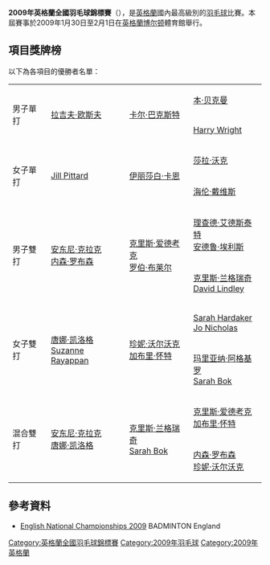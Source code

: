 {{noteTA|G1=Badminton}}
'''2009年英格蘭全國羽毛球錦標賽'''（{{lang|en|'''English National Badminton Championships 2009'''}}），是[[英格蘭|英格蘭]]國內最高級別的[[羽毛球|羽毛球]]比賽。本屆賽事於2009年1月30日至2月1日在[[英格蘭|英格蘭]][[博尔顿|博尔顿]]體育館舉行。

==項目獎牌榜==
以下為各項目的優勝者名單：
{| {{MedalistTable|labelwidth=80px|type=項目|style=font-size:small;}}
|-
|rowspan=2|男子單打
| rowspan="2" |[[拉吉夫·欧斯夫|拉吉夫·欧斯夫]]
| rowspan="2" |[[卡尔·巴克斯特|卡尔·巴克斯特]]
| [[本·贝克曼|本·贝克曼]]
|-
| [[Harry_Wright|Harry Wright]]
|-
|rowspan=2|女子單打
| rowspan="2" |[[Jill_Pittard|Jill Pittard]]
| rowspan="2" |[[伊丽莎白·卡恩|伊丽莎白·卡恩]]
| [[莎拉·沃克|莎拉·沃克]] 
|-
| [[海伦·戴维斯|海伦·戴维斯]]
|-
|rowspan=2|男子雙打
| rowspan="2" |[[安东尼·克拉克|安东尼·克拉克]]<br/>[[内森·罗布森|内森·罗布森]]
| rowspan="2" |[[克里斯·爱德考克|克里斯·爱德考克]]<br/>[[罗伯·布莱尔|罗伯·布莱尔]]
| [[理查德·艾德斯泰特|理查德·艾德斯泰特]]<br/>[[安德鲁·埃利斯|安德鲁·埃利斯]]
|-
| [[克里斯·兰格瑞奇|克里斯·兰格瑞奇]]<br>[[David_Lindley|David Lindley]]
|-
|rowspan=2|女子雙打
| rowspan="2" |[[唐娜·凯洛格|唐娜·凯洛格]]<br/>[[Suzanne_Rayappan|Suzanne Rayappan]]
| rowspan="2" |[[珍妮·沃尔沃克|珍妮·沃尔沃克]]<br/>[[加布里·怀特|加布里·怀特]]
| [[Sarah_Hardaker|Sarah Hardaker]]<br/>[[Jo_Nicholas|Jo Nicholas]]
|-
| [[玛里亚纳·阿格基罗|玛里亚纳·阿格基罗]]<br/>[[Sarah_Bok|Sarah Bok]]
|-
|rowspan=2|混合雙打
| rowspan="2" |[[安东尼·克拉克|安东尼·克拉克]]<br/>[[唐娜·凯洛格|唐娜·凯洛格]]
| rowspan="2" |[[克里斯·兰格瑞奇|克里斯·兰格瑞奇]]<br/>[[Sarah_Bok|Sarah Bok]]
|[[克里斯·爱德考克|克里斯·爱德考克]]<br/>[[加布里·怀特|加布里·怀特]]
|-
|[[内森·罗布森|内森·罗布森]] <br/> [[珍妮·沃尔沃克|珍妮·沃尔沃克]]
|}

==參考資料==
{{reflist}}
*[http://be.tournamentsoftware.com/sport/tournament.aspx?id=4FCCE3F6-116D-4FC0-8717-9394F35FD41E English National Championships 2009]{{Wayback|url=http://be.tournamentsoftware.com/sport/tournament.aspx?id=4FCCE3F6-116D-4FC0-8717-9394F35FD41E |date=20180927085950 }} BADMINTON England {{en}}

[[Category:英格蘭全國羽毛球錦標賽|Category:英格蘭全國羽毛球錦標賽]]
[[Category:2009年羽毛球|Category:2009年羽毛球]]
[[Category:2009年英格蘭|Category:2009年英格蘭]]